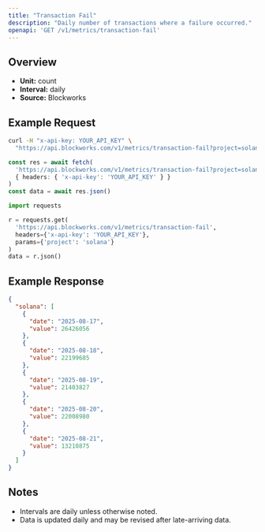 ```yaml
---
title: "Transaction Fail"
description: "Daily number of transactions where a failure occurred."
openapi: 'GET /v1/metrics/transaction-fail'
---
```


## Overview

- **Unit:** count
- **Interval:** daily
- **Source:** Blockworks

## Example Request

<CodeGroup>

```bash cURL
curl -H "x-api-key: YOUR_API_KEY" \
  "https://api.blockworks.com/v1/metrics/transaction-fail?project=solana"
```

```typescript TypeScript
const res = await fetch(
  'https://api.blockworks.com/v1/metrics/transaction-fail?project=solana',
  { headers: { 'x-api-key': 'YOUR_API_KEY' } }
)
const data = await res.json()
```

```python Python
import requests

r = requests.get(
  'https://api.blockworks.com/v1/metrics/transaction-fail',
  headers={'x-api-key': 'YOUR_API_KEY'},
  params={'project': 'solana'}
)
data = r.json()
```

</CodeGroup>

## Example Response

```json
{
  "solana": [
    {
      "date": "2025-08-17",
      "value": 26426056
    },
    {
      "date": "2025-08-18",
      "value": 22199685
    },
    {
      "date": "2025-08-19",
      "value": 21403827
    },
    {
      "date": "2025-08-20",
      "value": 22008980
    },
    {
      "date": "2025-08-21",
      "value": 13210875
    }
  ]
}
```

## Notes
- Intervals are daily unless otherwise noted.
- Data is updated daily and may be revised after late-arriving data.
